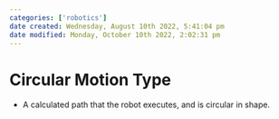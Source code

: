```yaml
---
categories: ['robotics']
date created: Wednesday, August 10th 2022, 5:41:04 pm
date modified: Monday, October 10th 2022, 2:02:31 pm
---
```


# Circular Motion Type
- A calculated path that the robot executes, and is circular in shape.




